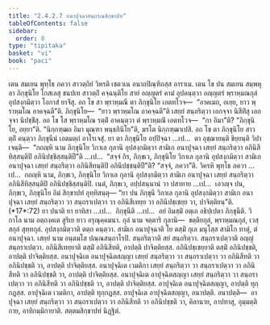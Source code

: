 ```yaml
---
title: "2.4.2.7 อนาปุจฺฉาสนฺถรณสิกฺขาปท"
tableOfContents: false
sidebar:
  order: 8
type: "tipitaka"
basket: "vi"
book: "paci"
---
```



<DynamicBreadcrumb />

<Division number="864" book="paci">

<Paragraph number="2747" book="paci">
เตน สมเยน พุทฺโธ ภควา สาวตฺถิยํ วิหรติ เชตวเน อนาถปิณฺฑิกสฺส อาราเม. เตน โข ปน สมเยน สมฺพหุลา ภิกฺขุนิโย โกสเลสุ ชนปเท สาวตฺถิํ คจฺฉนฺติโย สายํ อญฺญตรํ คามํ อุปคนฺตฺวา อญฺญตรํ พฺราหฺมณกุลํ อุปสงฺกมิตฺวา โอกาสํ ยาจิํสุ. อถ โข สา พฺราหฺมณี ตา ภิกฺขุนิโย เอตทโวจ—  “อาคเมถ, อเยฺย, ยาว พฺราหฺมโณ อาคจฺฉตี”ติ. ภิกฺขุนิโย—  “ยาว พฺราหฺมโณ อาคจฺฉตี”ติ เสยฺยํ สนฺถริตฺวา เอกจฺจา นิสีทิํสุ เอกจฺจา นิปชฺชิํสุ. อถ โข โส พฺราหฺมโณ รตฺติํ อาคนฺตฺวา ตํ พฺราหฺมณิํ เอตทโวจ—  “กา อิมา”ติ? “ภิกฺขุนิโย, อยฺยา”ติ. “นิกฺกฑฺฒถ อิมา มุณฺฑา พนฺธกินิโย”ติ, ฆรโต นิกฺกฑฺฒาเปสิ.
</Paragraph>

<Paragraph number="2748" book="paci">
อถ โข ตา ภิกฺขุนิโย สาวตฺถิํ คนฺตฺวา ภิกฺขุนีนํ เอตมตฺถํ อาโรเจสุํ. ยา ตา ภิกฺขุนิโย อปฺปิจฺฉา …เป…  ตา อุชฺฌายนฺติ ขิยฺยนฺติ วิปาเจนฺติ—  “กถญฺหิ นาม ภิกฺขุนิโย วิกาเล กุลานิ อุปสงฺกมิตฺวา สามิเก อนาปุจฺฉา เสยฺยํ สนฺถริตฺวา อภินิสีทิสฺสนฺติปิ อภินิปชฺชิสฺสนฺติปี”ติ …เป…  “สจฺจํ กิร, ภิกฺขเว, ภิกฺขุนิโย วิกาเล กุลานิ อุปสงฺกมิตฺวา สามิเก อนาปุจฺฉา เสยฺยํ สนฺถริตฺวา อภินิสีทนฺติปิ อภินิปชฺชนฺติปี”ติ? “สจฺจํ, ภควา”ติ. วิครหิ พุทฺโธ ภควา …เป…  กถญฺหิ นาม, ภิกฺขเว, ภิกฺขุนิโย วิกาเล กุลานิ อุปสงฺกมิตฺวา สามิเก อนาปุจฺฉา เสยฺยํ สนฺถริตฺวา อภินิสีทิสฺสนฺติปิ อภินิปชฺชิสฺสนฺติปิ. เนตํ, ภิกฺขเว, อปฺปสนฺนานํ วา ปสาทาย …เป…  เอวญฺจ ปน, ภิกฺขเว, ภิกฺขุนิโย อิมํ สิกฺขาปทํ อุทฺทิสนฺตุ—
</Paragraph>

</Division>
<Division number="865" book="paci">

<Paragraph number="2749" book="paci">
<Emphasis>“ยา ปน ภิกฺขุนี วิกาเล กุลานิ อุปสงฺกมิตฺวา สามิเก อนาปุจฺฉา เสยฺยํ สนฺถริตฺวา วา สนฺถราเปตฺวา วา อภินิสีเทยฺย วา อภินิปชฺเชยฺย วา, ปาจิตฺติยนฺ”</Emphasis>ติ. (*17*:<Emphasis>72</Emphasis>)
</Paragraph>

</Division>
<Division number="866" book="paci">

<Paragraph number="2750" book="paci">
<Emphasis>ยา ปนา</Emphasis>ติ ยา ยาทิสา …เป…  <Emphasis>ภิกฺขุนี</Emphasis>ติ …เป…  อยํ อิมสฺมิํ อตฺเถ อธิปฺเปตา ภิกฺขุนีติ.
</Paragraph>

<Paragraph number="2751" book="paci">
<Emphasis>วิกาโล</Emphasis> นาม อตฺถงฺคเต สูริเย ยาว อรุณุคฺคมนา.
</Paragraph>

<Paragraph number="2752" book="paci">
<Emphasis>กุลํ</Emphasis> นาม จตฺตาริ กุลานิ—  ขตฺติยกุลํ, พฺราหฺมณกุลํ, เวสฺสกุลํ สุทฺทกุลํ. <Emphasis>อุปสงฺกมิตฺวา</Emphasis>ติ ตตฺถ คนฺตฺวา.
</Paragraph>

<Paragraph number="2753" book="paci">
<Emphasis>สามิเก อนาปุจฺฉา</Emphasis>ติ โย ตสฺมิํ กุเล มนุโสฺส สามิโก ทาตุํ, ตํ อนาปุจฺฉา.
</Paragraph>

<Paragraph number="2754" book="paci">
<Emphasis>เสยฺยํ</Emphasis> นาม อนฺตมโส ปณฺณสนฺถาโรปิ. <Emphasis>สนฺถริตฺวา</Emphasis>ติ สยํ สนฺถริตฺวา. <Emphasis>สนฺถราเปตฺวา</Emphasis>ติ อญฺญํ สนฺถราเปตฺวา. <Emphasis>อภินิสีเทยฺยา</Emphasis>ติ ตสฺมิํ อภินิสีทติ, อาปตฺติ ปาจิตฺติยสฺส. <Emphasis>อภินิปชฺเชยฺยา</Emphasis>ติ ตสฺมิํ อภินิปชฺชติ, อาปตฺติ ปาจิตฺติยสฺส.
</Paragraph>

</Division>
<Division number="867" book="paci">

<Paragraph number="2755" book="paci">
อนาปุจฺฉิเต อนาปุจฺฉิตสญฺญา เสยฺยํ สนฺถริตฺวา วา สนฺถราเปตฺวา วา อภินิสีทติ วา อภินิปชฺชติ วา, อาปตฺติ ปาจิตฺติยสฺส. อนาปุจฺฉิเต เวมติกา เสยฺยํ สนฺถริตฺวา วา สนฺถราเปตฺวา วา อภินิสีทติ วา อภินิปชฺชติ วา, อาปตฺติ ปาจิตฺติยสฺส. อนาปุจฺฉิเต อาปุจฺฉิตสญฺญา เสยฺยํ สนฺถริตฺวา วา สนฺถราเปตฺวา วา อภินิสีทติ วา อภินิปชฺชติ วา, อาปตฺติ ปาจิตฺติยสฺส.
</Paragraph>

<Paragraph number="2756" book="paci">
อาปุจฺฉิเต อนาปุจฺฉิตสญฺญา, อาปตฺติ ทุกฺกฏสฺส. อาปุจฺฉิเต เวมติกา, อาปตฺติ ทุกฺกฏสฺส. อาปุจฺฉิเต อาปุจฺฉิตสญฺญา, อนาปตฺติ.
</Paragraph>

</Division>
<Division number="868" book="paci">

<Paragraph number="2757" book="paci">
อนาปตฺติ—  อาปุจฺฉา เสยฺยํ สนฺถริตฺวา วา สนฺถราเปตฺวา วา อภินิสีทติ วา อภินิปชฺชติ วา, คิลานาย, อาปทาสุ, อุมฺมตฺติกาย, อาทิกมฺมิกายาติ.

</Paragraph>
</Division>

<Paragraph number="2758" type="center" book="paci">
สตฺตมสิกฺขาปทํ นิฏฺฐิตํ.
</Paragraph>